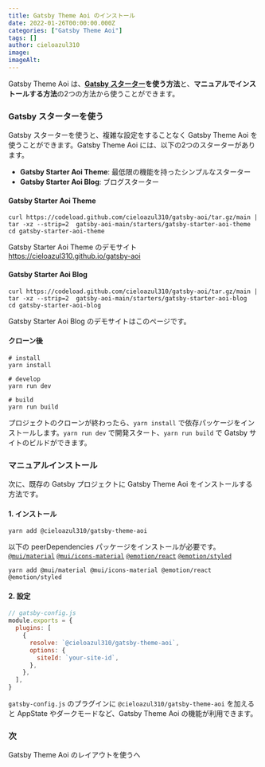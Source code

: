 ```yaml
---
title: Gatsby Theme Aoi のインストール
date: 2022-01-26T00:00:00.000Z
categories: ["Gatsby Theme Aoi"]
tags: []
author: cieloazul310
image: 
imageAlt: 
---
```



Gatsby Theme Aoi は、**[Gatsby スターター]を使う方法**と、**マニュアルでインストールする方法**の2つの方法から使うことができます。

### Gatsby スターターを使う

Gatsby スターターを使うと、複雑な設定をすることなく Gatsby Theme Aoi を使うことができます。Gatsby Theme Aoi には、以下の2つのスターターがあります。

- **Gatsby Starter Aoi Theme**: 最低限の機能を持ったシンプルなスターター
- **Gatsby Starter Aoi Blog**: ブログスターター

#### Gatsby Starter Aoi Theme

```shell
curl https://codeload.github.com/cieloazul310/gatsby-aoi/tar.gz/main | tar -xz --strip=2  gatsby-aoi-main/starters/gatsby-starter-aoi-theme
cd gatsby-starter-aoi-theme
```

Gatsby Starter Aoi Theme のデモサイト  
<https://cieloazul310.github.io/gatsby-aoi>

#### Gatsby Starter Aoi Blog

```shell
curl https://codeload.github.com/cieloazul310/gatsby-aoi/tar.gz/main | tar -xz --strip=2  gatsby-aoi-main/starters/gatsby-starter-aoi-blog
cd gatsby-starter-aoi-blog
```

Gatsby Starter Aoi Blog のデモサイトはこのページです。

#### クローン後

```shell
# install
yarn install

# develop
yarn run dev

# build
yarn run build
```

プロジェクトのクローンが終わったら、`yarn install` で依存パッケージをインストールします。`yarn run dev` で開発スタート、`yarn run build` で Gatsby サイトのビルドができます。

### マニュアルインストール

次に、既存の Gatsby プロジェクトに Gatsby Theme Aoi をインストールする方法です。

#### 1. インストール

```shell
yarn add @cieloazul310/gatsby-theme-aoi
```

以下の peerDependencies パッケージをインストールが必要です。  
[`@mui/material`](https://www.npmjs.com/package/@mui/material) [`@mui/icons-material`](https://www.npmjs.com/package/@mui/icons-material) [`@emotion/react`](https://www.npmjs.com/package/@emotion/react) [`@emotion/styled`](https://www.npmjs.com/package/@emotion/styled)

```shell
yarn add @mui/material @mui/icons-material @emotion/react @emotion/styled
```

#### 2. 設定

```javascript
// gatsby-config.js
module.exports = {
  plugins: [
    {
      resolve: `@cieloazul310/gatsby-theme-aoi`,
      options: {
        siteId: `your-site-id`,
      },
    },
  ],
}
```

`gatsby-config.js` のプラグインに `@cieloazul310/gatsby-theme-aoi` を加えると AppState やダークモードなど、Gatsby Theme Aoi の機能が利用できます。

### 次

<AppLink to="/posts/2022/01/gatsby-theme-aoi-using-layout">
  Gatsby Theme Aoi のレイアウトを使うへ
</AppLink>

[Gatsby]: https://gatsbyjs.com/ "Gatsby"
[MUI]: https://mui.org/ "MUI"
[TypeScript]: https://typescriptlang.org/ "TypeScript"

[Gatsby テーマ]: https://gatsbyjs.com/docs/themes/ "Themes"
[Gatsby スターター]: https://www.gatsbyjs.com/docs/starters/ "Gatsby Starters"
[Shadowing]: https://www.gatsbyjs.com/docs/how-to/plugins-and-themes/shadowing/ "Shadowing in Gatsby Themes"
[Gatsby Link]: https://www.gatsbyjs.com/docs/reference/built-in-components/gatsby-link/ "Gatsby Link API"
